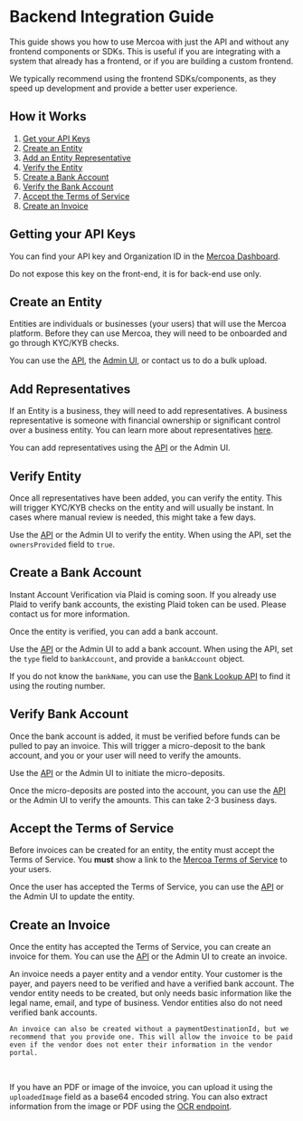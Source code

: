 # Backend Integration Guide

This guide shows you how to use Mercoa with just the API and without any frontend components or SDKs. This is useful if you are integrating with a system that already has a frontend, or if you are building a custom frontend.

<Callout intent="info">
  We typically recommend using the frontend SDKs/components, as they speed up development and provide a better user
  experience.
</Callout>

## How it Works

1. [Get your API Keys](#getting-your-api-keys)
1. [Create an Entity](#create-an-entity)
1. [Add an Entity Representative](#add-representative)
1. [Verify the Entity](#verify-entity)
1. [Create a Bank Account](#create-a-bank-account)
1. [Verify the Bank Account](#verify-bank-account)
1. [Accept the Terms of Service](#accept-the-terms-of-service)
1. [Create an Invoice](#create-an-invoice)

## Getting your API Keys

You can find your API key and Organization ID in the [Mercoa Dashboard](https://mercoa.com/dashboard/developers).

<Callout intent="warning">Do not expose this key on the front-end, it is for back-end use only.</Callout>

## Create an Entity

Entities are individuals or businesses (your users) that will use the Mercoa platform. Before they can use Mercoa, they will need to be onboarded and go through KYC/KYB checks.

You can use the [API](/api-reference/entity/create-entity), the [Admin UI](https://mercoa.com/dashboard/entities), or contact us to do a bulk upload.

## Add Representatives

If an Entity is a business, they will need to add representatives. A business representative is someone with financial ownership or significant control over a business entity. You can learn more about representatives [here](/concepts/business-representative).

You can add representatives using the [API](/api-reference/representative/create-representative) or the Admin UI.

## Verify Entity

Once all representatives have been added, you can verify the entity. This will trigger KYC/KYB checks on the entity and will usually be instant. In cases where manual review is needed, this might take a few days.

Use the [API](/api-reference/entity/update-entity) or the Admin UI to verify the entity. When using the API, set the `ownersProvided` field to `true`.

## Create a Bank Account

<Callout intent="info">
  Instant Account Verification via Plaid is coming soon. If you already use Plaid to verify bank accounts, the existing
  Plaid token can be used. Please contact us for more information.
</Callout>

<br />

Once the entity is verified, you can add a bank account.

Use the [API](/api-reference/payment-method/create-payment-method) or the Admin UI to add a bank account. When using the API, set the `type` field to `bankAccount`, and provide a `bankAccount` object.

If you do not know the `bankName`, you can use the [Bank Lookup API](/api-reference/bank-lookup/find-bank-account) to find it using the routing number.

## Verify Bank Account

Once the bank account is added, it must be verified before funds can be pulled to pay an invoice. This will trigger a micro-deposit to the bank account, and you or your user will need to verify the amounts.

Use the [API](/api-reference/payment-method/initiate-micro-deposits) or the Admin UI to initiate the micro-deposits.

Once the micro-deposits are posted into the account, you can use the [API](/api-reference/payment-method/complete-micro-deposits) or the Admin UI to verify the amounts. This can take 2-3 business days.

## Accept the Terms of Service

Before invoices can be created for an entity, the entity must accept the Terms of Service. You **must** show a link to the [Mercoa Terms of Service](https://mercoa.com/legal/platform-agreement) to your users.

Once the user has accepted the Terms of Service, you can use the [API](/api-reference/entity/accept-terms-of-service) or the Admin UI to update the entity.

## Create an Invoice

Once the entity has accepted the Terms of Service, you can create an invoice for them. You can use the [API](/api-reference/invoice/create-invoice) or the Admin UI to create an invoice.

<Callout intent="info">
    An invoice needs a payer entity and a vendor entity. Your customer is the payer, and payers need to be verified and have a verified bank account.
    The vendor entity needs to be created, but only needs basic information like the legal name, email, and type of business. Vendor entities also do not need verified bank accounts.

    An invoice can also be created without a paymentDestinationId, but we recommend that you provide one. This will allow the invoice to be paid even if the vendor does not enter their information in the vendor portal.

</Callout>

<br />

If you have an PDF or image of the invoice, you can upload it using the `uploadedImage` field as a base64 encoded string. You can also extract information from the image or PDF using the [OCR endpoint](/api-reference/ocr).
